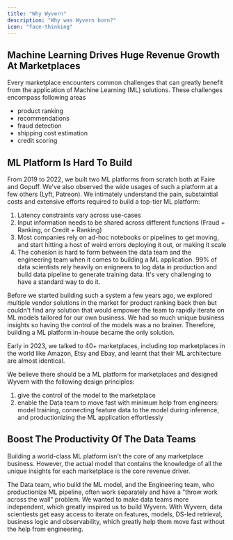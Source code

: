 ```yaml
---
title: "Why Wyvern"
description: "Why was Wyvern born?"
icon: "face-thinking"
---
```


## Machine Learning Drives Huge Revenue Growth At Marketplaces

Every marketplace encounters common challenges that can greatly benefit from the application of Machine Learning (ML) solutions. These challenges encompass following areas

- product ranking
- recommendations
- fraud detection
- shipping cost estimation
- credit scoring

## ML Platform Is Hard To Build

From 2019 to 2022, we built two ML platforms from scratch both at Faire and Gopuff. We've also observed the wide usages of such a platform at a few others (Lyft, Patreon). We intimately understand the pain, substaintial costs and extensive efforts required to build a top-tier ML platform:

1. Latency constraints vary across use-cases
2. Input information needs to be shared across different functions (Fraud + Ranking, or Credit + Ranking)
3. Most companies rely on ad-hoc notebooks or pipelines to get moving, and start hitting a host of weird errors deploying it out, or making it scale
4. The cohesion is hard to form between the data team and the engineering team when it comes to building a ML application. 99% of data scientists rely heavily on enigneers to log data in production and build data pipeline to generate training data. It's very challenging to have a standard way to do it.

Before we started building such a system a few years ago, we explored multiple vendor solutions in the market for product ranking back then but couldn't find any solution that would empower the team to rapidly iterate on ML models tailored for our own business. We had so much unique business insights so having the control of the models was a no brainer. Therefore, building a ML platform in-house became the only solution.

Early in 2023, we talked to 40+ marketplaces, including top marketplaces in the world like Amazon, Etsy and Ebay, and learnt that their ML architecture are almost identical.

We believe there should be a ML platform for marketplaces and designed Wyvern with the following design principles:

1. give the control of the model to the marketplace
2. enable the Data team to move fast with minimum help from engineers: model training, connecting feature data to the model during inference, and productionizing the ML application effortlessly

## Boost The Productivity Of The Data Teams

Building a world-class ML platform isn't the core of any marketplace business. However, the actual model that contains the knowledge of all the unique insights for each marketplace is the core revenue driver.

The Data team, who build the ML model, and the Engineering team, who productionize ML pipeline, often work separately and have a "throw work across the wall" problem. We wanted to make data teams more independent, which greatly inspired us to build Wyvern. With Wyvern, data scientiests get easy access to iterate on features, models, DS-led retrieval, business logic and observability, which greatly help them move fast without the help from engineering.
